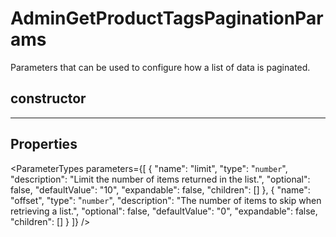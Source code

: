 
# AdminGetProductTagsPaginationParams

Parameters that can be used to configure how a list of data is paginated.

## constructor

___

## Properties

<ParameterTypes parameters={[
  {
    "name": "limit",
    "type": "`number`",
    "description": "Limit the number of items returned in the list.",
    "optional": false,
    "defaultValue": "10",
    "expandable": false,
    "children": []
  },
  {
    "name": "offset",
    "type": "`number`",
    "description": "The number of items to skip when retrieving a list.",
    "optional": false,
    "defaultValue": "0",
    "expandable": false,
    "children": []
  }
]} />
